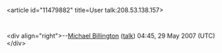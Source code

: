 <article id="11479882" title=User talk:208.53.138.157>
	<talkpage id="11479882" title="User talk:208.53.138.157">
{{openproxy}}
&lt;div align=&quot;right&quot;&gt;--[[User:MichaelBillington|Michael Billington]] ([[User talk:MichaelBillington|talk]]) 04:45, 29 May 2007 (UTC)&lt;/div&gt;
	</talkpage>
</article>
